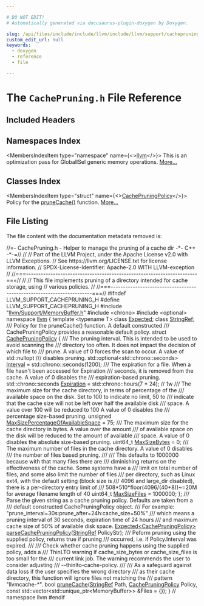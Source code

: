 ```yaml
---

# DO NOT EDIT!
# Automatically generated via docusaurus-plugin-doxygen by Doxygen.

slug: /api/files/include/include/llvm/include/llvm/support/cachepruning-h
custom_edit_url: null
keywords:
  - doxygen
  - reference
  - file

---
```





# The `CachePruning.h` File Reference

<DoxygenPage pluginConfig={pluginConfig}>



## Included Headers

<IncludesList>
<IncludesListItem
  filePath="llvm/Support/MemoryBuffer.h"
  permalink="/docs/api/files/include/include/llvm/include/llvm/support/memorybuffer-h"
  isLocal="true" />
<IncludesListItem
  filePath="chrono"
  permalink=""
  isLocal="false" />
<IncludesListItem
  filePath="optional"
  permalink=""
  isLocal="false" />
</IncludesList>

## Namespaces Index

<MembersIndex>

<MembersIndexItem
  type="namespace"
  name={<><a href="/docs/api/namespaces/llvm">llvm</a></>}>
This is an optimization pass for GlobalISel generic memory operations. <a href="/docs/api/namespaces/llvm/#details">More...</a>
</MembersIndexItem>

</MembersIndex>

## Classes Index

<MembersIndex>

<MembersIndexItem
  type="struct"
  name={<><a href="/docs/api/structs/llvm/cachepruningpolicy">CachePruningPolicy</a></>}>
Policy for the <a href="/docs/api/namespaces/llvm/#aabba6d27907082520ad2eb977c8e406b">pruneCache()</a> function. <a href="/docs/api/structs/llvm/cachepruningpolicy/#details">More...</a>
</MembersIndexItem>

</MembersIndex>


## File Listing

The file content with the documentation metadata removed is:

<ProgramListing>

<Link id="l00001" /><CodeLine lineNumber="1"><Highlight kind="comment">//=- CachePruning.h - Helper to manage the pruning of a cache dir -&#42;- C++ -&#42;-=//</Highlight><Highlight kind="normal"></Highlight></CodeLine>
<Link id="l00002" /><CodeLine lineNumber="2"><Highlight kind="normal"></Highlight><Highlight kind="comment">//</Highlight><Highlight kind="normal"></Highlight></CodeLine>
<Link id="l00003" /><CodeLine lineNumber="3"><Highlight kind="normal"></Highlight><Highlight kind="comment">// Part of the LLVM Project, under the Apache License v2.0 with LLVM Exceptions.</Highlight><Highlight kind="normal"></Highlight></CodeLine>
<Link id="l00004" /><CodeLine lineNumber="4"><Highlight kind="normal"></Highlight><Highlight kind="comment">// See https://llvm.org/LICENSE.txt for license information.</Highlight><Highlight kind="normal"></Highlight></CodeLine>
<Link id="l00005" /><CodeLine lineNumber="5"><Highlight kind="normal"></Highlight><Highlight kind="comment">// SPDX-License-Identifier: Apache-2.0 WITH LLVM-exception</Highlight><Highlight kind="normal"></Highlight></CodeLine>
<Link id="l00006" /><CodeLine lineNumber="6"><Highlight kind="normal"></Highlight><Highlight kind="comment">//</Highlight><Highlight kind="normal"></Highlight></CodeLine>
<Link id="l00007" /><CodeLine lineNumber="7"><Highlight kind="normal"></Highlight><Highlight kind="comment">//===----------------------------------------------------------------------===//</Highlight><Highlight kind="normal"></Highlight></CodeLine>
<Link id="l00008" /><CodeLine lineNumber="8"><Highlight kind="normal"></Highlight><Highlight kind="comment">//</Highlight><Highlight kind="normal"></Highlight></CodeLine>
<Link id="l00009" /><CodeLine lineNumber="9"><Highlight kind="normal"></Highlight><Highlight kind="comment">// This file implements pruning of a directory intended for cache storage, using</Highlight><Highlight kind="normal"></Highlight></CodeLine>
<Link id="l00010" /><CodeLine lineNumber="10"><Highlight kind="normal"></Highlight><Highlight kind="comment">// various policies.</Highlight><Highlight kind="normal"></Highlight></CodeLine>
<Link id="l00011" /><CodeLine lineNumber="11"><Highlight kind="normal"></Highlight><Highlight kind="comment">//</Highlight><Highlight kind="normal"></Highlight></CodeLine>
<Link id="l00012" /><CodeLine lineNumber="12"><Highlight kind="normal"></Highlight><Highlight kind="comment">//===----------------------------------------------------------------------===//</Highlight><Highlight kind="normal"></Highlight></CodeLine>
<Link id="l00013" /><CodeLine lineNumber="13"><Highlight kind="normal"></Highlight></CodeLine>
<Link id="l00014" /><CodeLine lineNumber="14"><Highlight kind="normal"></Highlight><Highlight kind="preprocessor">#ifndef LLVM&#95;SUPPORT&#95;CACHEPRUNING&#95;H</Highlight><Highlight kind="normal"></Highlight></CodeLine>
<Link id="l00015" /><CodeLine lineNumber="15"><Highlight kind="normal"></Highlight><Highlight kind="preprocessor">#define LLVM&#95;SUPPORT&#95;CACHEPRUNING&#95;H</Highlight><Highlight kind="normal"></Highlight></CodeLine>
<Link id="l00016" /><CodeLine lineNumber="16"><Highlight kind="normal"></Highlight></CodeLine>
<Link id="l00017" /><CodeLine lineNumber="17"><Highlight kind="normal"></Highlight><Highlight kind="preprocessor">#include &quot;<a href="/docs/api/files/include/include/llvm/include/llvm/support/memorybuffer-h">llvm/Support/MemoryBuffer.h</a>&quot;</Highlight><Highlight kind="normal"></Highlight></CodeLine>
<Link id="l00018" /><CodeLine lineNumber="18"><Highlight kind="normal"></Highlight><Highlight kind="preprocessor">#include &lt;chrono&gt;</Highlight><Highlight kind="normal"></Highlight></CodeLine>
<Link id="l00019" /><CodeLine lineNumber="19"><Highlight kind="normal"></Highlight><Highlight kind="preprocessor">#include &lt;optional&gt;</Highlight><Highlight kind="normal"></Highlight></CodeLine>
<Link id="l00020" /><CodeLine lineNumber="20"><Highlight kind="normal"></Highlight></CodeLine>
<Link id="l00021" /><CodeLine lineNumber="21"><Highlight kind="normal"></Highlight><Highlight kind="keyword">namespace </Highlight><Highlight kind="normal"><a href="/docs/api/namespaces/llvm">llvm</a> &#123;</Highlight></CodeLine>
<Link id="l00022" /><CodeLine lineNumber="22"><Highlight kind="normal"></Highlight></CodeLine>
<Link id="l00023" /><CodeLine lineNumber="23"><Highlight kind="normal"></Highlight><Highlight kind="keyword">template</Highlight><Highlight kind="normal"> &lt;</Highlight><Highlight kind="keyword">typename</Highlight><Highlight kind="normal"> T&gt; </Highlight><Highlight kind="keyword">class </Highlight><Highlight kind="normal"><a href="/docs/api/classes/llvm/expected">Expected</a>;</Highlight></CodeLine>
<Link id="l00024" /><CodeLine lineNumber="24"><Highlight kind="normal"></Highlight><Highlight kind="keyword">class </Highlight><Highlight kind="normal"><a href="/docs/api/classes/llvm/stringref">StringRef</a>;</Highlight></CodeLine>
<Link id="l00025" /><CodeLine lineNumber="25"><Highlight kind="normal"></Highlight><Highlight kind="comment"></Highlight></CodeLine>
<Link id="l00026" /><CodeLine lineNumber="26"><Highlight kind="comment">/// Policy for the pruneCache() function. A default constructed</Highlight></CodeLine>
<Link id="l00027" /><CodeLine lineNumber="27"><Highlight kind="comment">/// CachePruningPolicy provides a reasonable default policy.</Highlight><Highlight kind="normal"></Highlight></CodeLine>
<Link id="l00028" /><CodeLine lineNumber="28" lineLink="/docs/api/structs/llvm/cachepruningpolicy"><Highlight kind="normal"></Highlight><Highlight kind="keyword">struct </Highlight><Highlight kind="normal"><a href="/docs/api/structs/llvm/cachepruningpolicy">CachePruningPolicy</a> &#123;</Highlight><Highlight kind="comment"></Highlight></CodeLine>
<Link id="l00029" /><CodeLine lineNumber="29"><Highlight kind="comment">  /// The pruning interval. This is intended to be used to avoid scanning the</Highlight></CodeLine>
<Link id="l00030" /><CodeLine lineNumber="30"><Highlight kind="comment">  /// directory too often. It does not impact the decision of which file to</Highlight></CodeLine>
<Link id="l00031" /><CodeLine lineNumber="31"><Highlight kind="comment">  /// prune. A value of 0 forces the scan to occur. A value of std::nullopt</Highlight></CodeLine>
<Link id="l00032" /><CodeLine lineNumber="32"><Highlight kind="comment">  /// disables pruning.</Highlight><Highlight kind="normal"></Highlight></CodeLine>
<Link id="l00033" /><CodeLine lineNumber="33" lineLink="/docs/api/structs/llvm/cachepruningpolicy/#a26f65d4efd088dd6f035a970ef350628"><Highlight kind="normal">  std::optional&lt;std::chrono::seconds&gt; <a href="/docs/api/structs/llvm/cachepruningpolicy/#a26f65d4efd088dd6f035a970ef350628">Interval</a> = std::chrono::seconds(1200);</Highlight></CodeLine>
<Link id="l00034" /><CodeLine lineNumber="34"><Highlight kind="normal"></Highlight><Highlight kind="comment"></Highlight></CodeLine>
<Link id="l00035" /><CodeLine lineNumber="35"><Highlight kind="comment">  /// The expiration for a file. When a file hasn&#39;t been accessed for Expiration</Highlight></CodeLine>
<Link id="l00036" /><CodeLine lineNumber="36"><Highlight kind="comment">  /// seconds, it is removed from the cache. A value of 0 disables the</Highlight></CodeLine>
<Link id="l00037" /><CodeLine lineNumber="37"><Highlight kind="comment">  /// expiration-based pruning.</Highlight><Highlight kind="normal"></Highlight></CodeLine>
<Link id="l00038" /><CodeLine lineNumber="38" lineLink="/docs/api/structs/llvm/cachepruningpolicy/#a4e4e128e83c615ca4ed425980b41e64f"><Highlight kind="normal">  std::chrono::seconds <a href="/docs/api/structs/llvm/cachepruningpolicy/#a4e4e128e83c615ca4ed425980b41e64f">Expiration</a> = std::chrono::hours(7 &#42; 24); </Highlight><Highlight kind="comment">// 1w</Highlight><Highlight kind="normal"></Highlight></CodeLine>
<Link id="l00039" /><CodeLine lineNumber="39"><Highlight kind="normal"></Highlight><Highlight kind="comment"></Highlight></CodeLine>
<Link id="l00040" /><CodeLine lineNumber="40"><Highlight kind="comment">  /// The maximum size for the cache directory, in terms of percentage of the</Highlight></CodeLine>
<Link id="l00041" /><CodeLine lineNumber="41"><Highlight kind="comment">  /// available space on the disk. Set to 100 to indicate no limit, 50 to</Highlight></CodeLine>
<Link id="l00042" /><CodeLine lineNumber="42"><Highlight kind="comment">  /// indicate that the cache size will not be left over half the available disk</Highlight></CodeLine>
<Link id="l00043" /><CodeLine lineNumber="43"><Highlight kind="comment">  /// space. A value over 100 will be reduced to 100 A value of 0 disables the</Highlight></CodeLine>
<Link id="l00044" /><CodeLine lineNumber="44"><Highlight kind="comment">  /// percentage size-based pruning.</Highlight><Highlight kind="normal"></Highlight></CodeLine>
<Link id="l00045" /><CodeLine lineNumber="45" lineLink="/docs/api/structs/llvm/cachepruningpolicy/#ac13a6c169c6b44529d9f6bae76c8b4ed"><Highlight kind="normal">  </Highlight><Highlight kind="keywordtype">unsigned</Highlight><Highlight kind="normal"> <a href="/docs/api/structs/llvm/cachepruningpolicy/#ac13a6c169c6b44529d9f6bae76c8b4ed">MaxSizePercentageOfAvailableSpace</a> = 75;</Highlight></CodeLine>
<Link id="l00046" /><CodeLine lineNumber="46"><Highlight kind="normal"></Highlight><Highlight kind="comment"></Highlight></CodeLine>
<Link id="l00047" /><CodeLine lineNumber="47"><Highlight kind="comment">  /// The maximum size for the cache directory in bytes. A value over the amount</Highlight></CodeLine>
<Link id="l00048" /><CodeLine lineNumber="48"><Highlight kind="comment">  /// of available space on the disk will be reduced to the amount of available</Highlight></CodeLine>
<Link id="l00049" /><CodeLine lineNumber="49"><Highlight kind="comment">  /// space. A value of 0 disables the absolute size-based pruning.</Highlight><Highlight kind="normal"></Highlight></CodeLine>
<Link id="l00050" /><CodeLine lineNumber="50" lineLink="/docs/api/structs/llvm/cachepruningpolicy/#a8c514fa2ef23ee2f092cedf2691886dd"><Highlight kind="normal">  uint64&#95;t <a href="/docs/api/structs/llvm/cachepruningpolicy/#a8c514fa2ef23ee2f092cedf2691886dd">MaxSizeBytes</a> = 0;</Highlight></CodeLine>
<Link id="l00051" /><CodeLine lineNumber="51"><Highlight kind="normal"></Highlight><Highlight kind="comment"></Highlight></CodeLine>
<Link id="l00052" /><CodeLine lineNumber="52"><Highlight kind="comment">  /// The maximum number of files in the cache directory. A value of 0 disables</Highlight></CodeLine>
<Link id="l00053" /><CodeLine lineNumber="53"><Highlight kind="comment">  /// the number of files based pruning.</Highlight></CodeLine>
<Link id="l00054" /><CodeLine lineNumber="54"><Highlight kind="comment">  ///</Highlight></CodeLine>
<Link id="l00055" /><CodeLine lineNumber="55"><Highlight kind="comment">  /// This defaults to 1000000 because with that many files there are</Highlight></CodeLine>
<Link id="l00056" /><CodeLine lineNumber="56"><Highlight kind="comment">  /// diminishing returns on the effectiveness of the cache. Some systems have a</Highlight></CodeLine>
<Link id="l00057" /><CodeLine lineNumber="57"><Highlight kind="comment">  /// limit on total number of files, and some also limit the number of files</Highlight></CodeLine>
<Link id="l00058" /><CodeLine lineNumber="58"><Highlight kind="comment">  /// per directory, such as Linux ext4, with the default setting (block size is</Highlight></CodeLine>
<Link id="l00059" /><CodeLine lineNumber="59"><Highlight kind="comment">  /// 4096 and large&#95;dir disabled), there is a per-directory entry limit of</Highlight></CodeLine>
<Link id="l00060" /><CodeLine lineNumber="60"><Highlight kind="comment">  /// 508&#42;510&#42;floor(4096/(40+8))~=20M for average filename length of 40</Highlight><Highlight kind="normal"></Highlight></CodeLine>
<Link id="l00061" /><CodeLine lineNumber="61" lineLink="/docs/api/structs/llvm/cachepruningpolicy/#a0b73cd4206ae3e5edc07c24afb2057ac"><Highlight kind="normal">  uint64&#95;t <a href="/docs/api/structs/llvm/cachepruningpolicy/#a0b73cd4206ae3e5edc07c24afb2057ac">MaxSizeFiles</a> = 1000000;</Highlight></CodeLine>
<Link id="l00062" /><CodeLine lineNumber="62"><Highlight kind="normal">&#125;;</Highlight></CodeLine>
<Link id="l00063" /><CodeLine lineNumber="63"><Highlight kind="normal"></Highlight><Highlight kind="comment"></Highlight></CodeLine>
<Link id="l00064" /><CodeLine lineNumber="64"><Highlight kind="comment">/// Parse the given string as a cache pruning policy. Defaults are taken from a</Highlight></CodeLine>
<Link id="l00065" /><CodeLine lineNumber="65"><Highlight kind="comment">/// default constructed CachePruningPolicy object.</Highlight></CodeLine>
<Link id="l00066" /><CodeLine lineNumber="66"><Highlight kind="comment">/// For example: &quot;prune&#95;interval=30s:prune&#95;after=24h:cache&#95;size=50%&quot;</Highlight></CodeLine>
<Link id="l00067" /><CodeLine lineNumber="67"><Highlight kind="comment">/// which means a pruning interval of 30 seconds, expiration time of 24 hours</Highlight></CodeLine>
<Link id="l00068" /><CodeLine lineNumber="68"><Highlight kind="comment">/// and maximum cache size of 50% of available disk space.</Highlight><Highlight kind="normal"></Highlight></CodeLine>
<Link id="l00069" /><CodeLine lineNumber="69"><Highlight kind="normal"><a href="/docs/api/classes/llvm/expected">Expected&lt;CachePruningPolicy&gt;</a> <a href="/docs/api/namespaces/llvm/#a4accb2c6a0d7504200a547f2284ff106">parseCachePruningPolicy</a>(<a href="/docs/api/classes/llvm/stringref">StringRef</a> PolicyStr);</Highlight></CodeLine>
<Link id="l00070" /><CodeLine lineNumber="70"><Highlight kind="normal"></Highlight><Highlight kind="comment"></Highlight></CodeLine>
<Link id="l00071" /><CodeLine lineNumber="71"><Highlight kind="comment">/// Peform pruning using the supplied policy, returns true if pruning</Highlight></CodeLine>
<Link id="l00072" /><CodeLine lineNumber="72"><Highlight kind="comment">/// occurred, i.e. if Policy.Interval was expired.</Highlight></CodeLine>
<Link id="l00073" /><CodeLine lineNumber="73"><Highlight kind="comment">///</Highlight></CodeLine>
<Link id="l00074" /><CodeLine lineNumber="74"><Highlight kind="comment">/// Check whether cache pruning happens using the supplied policy, adds a</Highlight></CodeLine>
<Link id="l00075" /><CodeLine lineNumber="75"><Highlight kind="comment">/// ThinLTO warning if cache&#95;size&#95;bytes or cache&#95;size&#95;files is too small for the</Highlight></CodeLine>
<Link id="l00076" /><CodeLine lineNumber="76"><Highlight kind="comment">/// current link job. The warning recommends the user to consider adjusting</Highlight></CodeLine>
<Link id="l00077" /><CodeLine lineNumber="77"><Highlight kind="comment">/// --thinlto-cache-policy.</Highlight></CodeLine>
<Link id="l00078" /><CodeLine lineNumber="78"><Highlight kind="comment">///</Highlight></CodeLine>
<Link id="l00079" /><CodeLine lineNumber="79"><Highlight kind="comment">/// As a safeguard against data loss if the user specifies the wrong directory</Highlight></CodeLine>
<Link id="l00080" /><CodeLine lineNumber="80"><Highlight kind="comment">/// as their cache directory, this function will ignore files not matching the</Highlight></CodeLine>
<Link id="l00081" /><CodeLine lineNumber="81"><Highlight kind="comment">/// pattern &quot;llvmcache-&#42;&quot;.</Highlight><Highlight kind="normal"></Highlight></CodeLine>
<Link id="l00082" /><CodeLine lineNumber="82"><Highlight kind="normal"></Highlight><Highlight kind="keywordtype">bool</Highlight><Highlight kind="normal"> <a href="/docs/api/namespaces/llvm/#aabba6d27907082520ad2eb977c8e406b">pruneCache</a>(<a href="/docs/api/classes/llvm/stringref">StringRef</a> Path, <a href="/docs/api/structs/llvm/cachepruningpolicy">CachePruningPolicy</a> Policy,</Highlight></CodeLine>
<Link id="l00083" /><CodeLine lineNumber="83"><Highlight kind="normal">                </Highlight><Highlight kind="keyword">const</Highlight><Highlight kind="normal"> std::vector&lt;std::unique&#95;ptr&lt;MemoryBuffer&gt;&gt; &amp;Files = &#123;&#125;);</Highlight></CodeLine>
<Link id="l00084" /><CodeLine lineNumber="84"><Highlight kind="normal">&#125; </Highlight><Highlight kind="comment">// namespace llvm</Highlight><Highlight kind="normal"></Highlight></CodeLine>
<Link id="l00085" /><CodeLine lineNumber="85"><Highlight kind="normal"></Highlight></CodeLine>
<Link id="l00086" /><CodeLine lineNumber="86"><Highlight kind="normal"></Highlight><Highlight kind="preprocessor">#endif</Highlight></CodeLine>

</ProgramListing>


</DoxygenPage>

